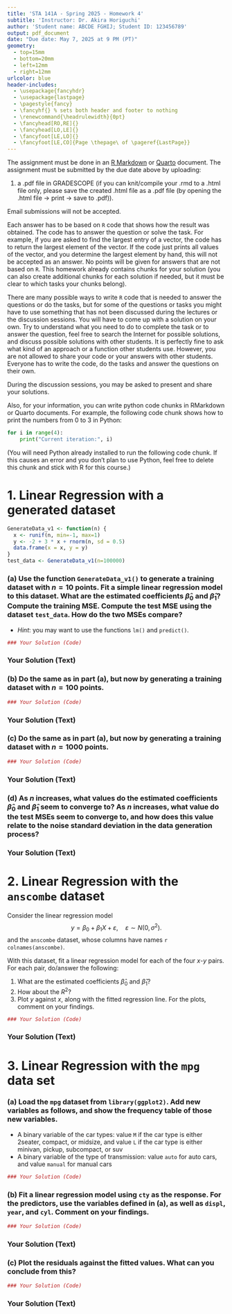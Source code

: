 ```yaml
---
title: 'STA 141A - Spring 2025 - Homework 4'
subtitle: 'Instructor: Dr. Akira Horiguchi'
author: 'Student name: ABCDE FGHIJ; Student ID: 123456789'
output: pdf_document
date: "Due date: May 7, 2025 at 9 PM (PT)"
geometry:
  - top=15mm
  - bottom=20mm
  - left=12mm
  - right=12mm
urlcolor: blue
header-includes:
  - \usepackage{fancyhdr}
  - \usepackage{lastpage}
  - \pagestyle{fancy}
  - \fancyhf{} % sets both header and footer to nothing
  - \renewcommand{\headrulewidth}{0pt}
  - \fancyhead[RO,RE]{}
  - \fancyhead[LO,LE]{}
  - \fancyfoot[LE,LO]{}
  - \fancyfoot[LE,CO]{Page \thepage\ of \pageref{LastPage}}
---
```


The assignment must be done in an [R Markdown](https://rmarkdown.rstudio.com) or [Quarto](https://quarto.org/) document. 
The assignment must be submitted by the due date above by uploading:

1. a .pdf file in GRADESCOPE (if you can knit/compile your .rmd to a  .html file only, please save the created .html file as a .pdf file (by opening the .html file -> print -> save to .pdf)).

Email submissions will not be accepted.

Each answer has to be based on `R` code that shows how the result was obtained. The code has to answer the question or solve the task. For example, if you are asked to find the largest entry of a vector, the code has to return the largest element of the vector. If the code just prints all values of the vector, and you determine the largest element by hand, this will not be accepted as an answer. No points will be given for answers that are not based on `R`. This homework already contains chunks for your solution (you can also create additional chunks for each solution if needed, but it must be clear to which tasks your chunks belong).

There are many possible ways to write `R` code that is needed to answer the questions or do the tasks, but for some of the questions or tasks you might have to use something that has not been discussed during the lectures or the discussion sessions. You will have to come up with a solution on your own. Try to understand what you need to do to complete the task or to answer the question, feel free to  search the Internet for possible solutions, and discuss possible solutions with other students. It is perfectly fine to ask what kind of an approach or a function other students use. However, you are not allowed to share your code or your answers with other students. Everyone has to write the code, do the tasks and answer the questions on their own. 

During the discussion sessions, you may be asked to present and share your solutions.

Also, for your information, you can write python code chunks in RMarkdown or Quarto documents. For example, the following code chunk shows how to print the numbers from 0 to 3 in Python: 

```python
for i in range(4):
    print("Current iteration:", i)
```
(You will need Python already installed to run the following code chunk. If this causes an error and you don't plan to use Python, feel free to delete this chunk and stick with R for this course.)

\newpage

# 1. Linear Regression with a generated dataset

```r
GenerateData_v1 <- function(n) {
  x <- runif(n, min=-1, max=1)
  y <- -2 + 3 * x + rnorm(n, sd = 0.5)
  data.frame(x = x, y = y)
}
test_data <- GenerateData_v1(n=100000)
```

### (a) Use the function `GenerateData_v1()` to generate a training dataset with $n=10$ points. Fit a simple linear regression model to this dataset. What are the estimated coefficients $\hat{\beta}_0$ and $\hat{\beta}_1$? Compute the training MSE. Compute the test MSE using the dataset `test_data`. How do the two MSEs compare? 

- *Hint*: you may want to use the functions `lm()` and `predict()`.
```r
### Your Solution (Code)
```
### Your Solution (Text)
\vskip 1in


### (b) Do the same as in part (a), but now by generating a training dataset with $n=100$ points.
```r
### Your Solution (Code)
```
### Your Solution (Text)
\vskip 1in


### (c) Do the same as in part (a), but now by generating a training dataset with $n=1000$ points.
```r
### Your Solution (Code)
```
### Your Solution (Text)
\vskip 1in

### (d) As $n$ increases, what values do the estimated coefficients $\hat{\beta}_0$ and $\hat{\beta}_1$ seem to converge to? As $n$ increases, what value do the test MSEs seem to converge to, and how does this value relate to the noise standard deviation in the data generation process? 

### Your Solution (Text)


\newpage

# 2. Linear Regression with the  `anscombe` dataset

Consider the linear regression model
$$
y = \beta_0 + \beta_1 X + \varepsilon, \quad \varepsilon \sim N(0, \sigma^2).
$$
and the `anscombe` dataset, whose columns have names ```r colnames(anscombe)```. 

With this dataset, fit a linear regression model for each of the four $x$-$y$ pairs. For each pair, do/answer the following: 

1. What are the estimated coefficients $\hat{\beta}_0$ and $\hat{\beta}_1$?
2. How about the $R^2$? 
3. Plot $y$ against $x$, along with the fitted regression line. For the plots, comment on your findings. 

```r
### Your Solution (Code)


```

### Your Solution (Text)



\newpage

# 3. Linear Regression with the `mpg` data set

### (a) Load the `mpg` dataset from `library(ggplot2)`. Add new variables as follows, and show the frequency table of those new variables.
- A binary variable of the car types: value `M` if the car type is either 2seater, compact, or midsize, and value `L` if the car type is either minivan, pickup, subcompact, or suv
- A binary variable of the type of transmission: value `auto` for auto cars, and value `manual` for manual cars


```r
### Your Solution (Code)


```

\vskip 1.5in

### (b) Fit a linear regression model using `cty` as the response. For the predictors, use the variables defined in (a), as well as `displ`, `year`, and `cyl`. Comment on your findings.

```r
### Your Solution (Code)


```

### Your Solution (Text)

\vskip 1.5in

### (c) Plot the residuals against the fitted values. What can you conclude from this?

```r
### Your Solution (Code)


```

### Your Solution (Text)